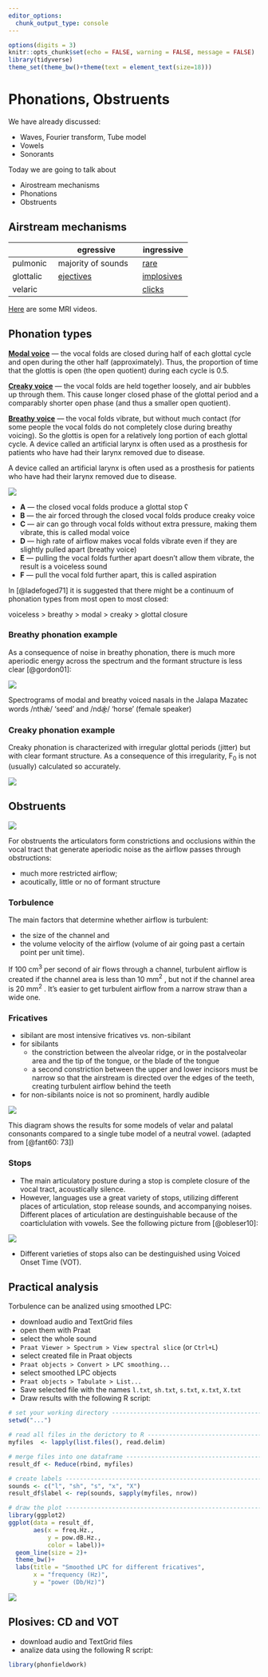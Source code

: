 ```yaml
---
editor_options: 
  chunk_output_type: console
---
```


```r
options(digits = 3)
knitr::opts_chunk$set(echo = FALSE, warning = FALSE, message = FALSE)
library(tidyverse)
theme_set(theme_bw()+theme(text = element_text(size=18)))
```

# Phonations, Obstruents

We have already discussed:

* Waves, Fourier transform, Tube model
* Vowels
* Sonorants

Today we are going to talk about

* Airostream mechanisms
* Phonations
* Obstruents

## Airstream mechanisms

|           | egressive          | ingressive |
|-----------|--------------------|------------|
| pulmonic  | majority of sounds | [rare](http://ingressivespeech.info/)       |
| glottalic | [ejectives](https://wals.info/feature/7A)          | [implosives](https://wals.info/feature/7A) |
| velaric   |                    | [clicks](https://www.youtube.com/watch?v=31zzMb3U0iY)     |

[Here](https://www.seeingspeech.ac.uk/ipa-charts/?chart=1) are some MRI videos.

## Phonation types

[**Modal voice**](https://www.youtube.com/watch?v=v9Wdf-RwLcs) --- the vocal folds are closed during half of each glottal cycle and open during the other half (approximately). Thus, the proportion of time that the glottis is open (the open quotient) during each cycle is 0.5.

[**Creaky voice**](https://www.youtube.com/watch?v=BYSZS1LaABQ) --- the vocal folds are held together loosely, and air bubbles up through them. This cause longer closed phase of the glottal period and a comparably shorter open phase (and thus a smaller open quotient).

[**Breathy voice**](https://www.youtube.com/watch?v=9cKnUFZjs8k) --- the vocal folds vibrate, but without much contact (for some people the vocal folds do not completely close during breathy voicing). So the glottis is open for a relatively long portion of each glottal cycle. A device called an artificial larynx is often used as a prosthesis for patients who have had their larynx removed due to disease.

A device called an artificial larynx is often used as a prosthesis for
patients who have had their larynx removed due to disease.

![](images/07.01_glottis-positions.png)

* **A** --- the closed vocal folds produce a glottal stop ʕ
* **B** --- the air forced through the closed vocal folds produce creaky voice
* **C** --- air can go through vocal folds without extra pressure, making them vibrate, this is called modal voice
* **D** --- high rate of airflow makes vocal folds vibrate even if they are slightly pulled apart (breathy voice)
* **E** --- pulling the vocal folds further apart doesn’t allow them vibrate, the result is a voiceless sound
* **F** --- pull the vocal fold further apart, this is called aspiration

In [@ladefoged71] it is suggested that there might be a continuum of
phonation types from most open to most closed:

voiceless > breathy > modal > creaky > glottal closure

### Breathy phonation example

As a consequence of noise in breathy phonation, there is much more
aperiodic energy across the spectrum and the formant structure is less
clear [@gordon01]:

![](images/07.02_breathy.png)

Spectrograms of modal and breathy voiced nasals in the Jalapa Mazatec
words /nthǽ/ ‘seed’ and /ndǽ̰/ ‘horse’ (female speaker)

### Creaky phonation example

Creaky phonation is characterized with irregular glottal periods (jitter)
but with clear formant structure. As a consequence of this irregularity, F$_0$
is not (usually) calculated so accurately.

![](images/07.03_creaky.png)

## Obstruents

![](images/07.04_obstruents.png)

For obstruents the articulators form constrictions and occlusions within the vocal tract that generate aperiodic noise as the airflow passes through obstructions:

* much more restricted airflow; 
* acoutically, little or no of formant structure

### Torbulence

The main factors that determine whether airflow is turbulent:

* the size of the channel and
* the volume velocity of the airflow (volume of air going past a certain
point per unit time).

If 100 cm$^3$ per second of air flows through a channel, turbulent airflow is created if the channel area is less than 10 mm$^2$ , but not if the channel area is 20 mm$^2$ . It’s easier to get turbulent airflow from a narrow straw than a wide one.

### Fricatives

* sibilant are most intensive fricatives vs. non-sibilant
* for sibilants
   * the constriction between the alveolar ridge, or in the postalveolar
area and the tip of the tongue, or the blade of the tongue
   * a second constriction between the upper and lower incisors must be
narrow so that the airstream is directed over the edges of the teeth,
creating turbulent airflow behind the teeth
* for non-sibilants noice is not so prominent, hardly audible

![](images/07.05_tube.png)

This diagram shows the results for some models of velar and palatal
consonants compared to a single tube model of a neutral vowel. (adapted
from [@fant60: 73])

### Stops

* The main articulatory posture during a stop is complete closure of the vocal tract, acoustically silence.
* However, languages use a great variety of stops, utilizing different places of articulation, stop release sounds, and accompanying noises. Different places of articulation are destinguishable because of the coarticlulation with vowels. See the following picture from [@obleser10]:

![](images/07.06_coarticulation.jpg)

* Different varieties of stops also can be destinguished using Voiced Onset Time (VOT).

## Practical analysis

Torbulence can be analized using smoothed LPC:

* download audio and TextGrid files
* open them with Praat
* select the whole sound
* `Praat Viewer > Spectrum > View spectral slice` (or `Ctrl+L`)
* select created file in Praat objects
* `Praat objects > Convert > LPC smoothing...`
* select smoothed LPC objects
* `Praat objects > Tabulate > List...`
* Save selected file with the names `l.txt`, `sh.txt`, `s.txt`, `x.txt`, `X.txt`
* Draw results with the following R script:

```r
# set your working directory ----------------------------------------------
setwd("...")

# read all files in the derictory to R ------------------------------------
myfiles  <- lapply(list.files(), read.delim)

# merge files into one dataframe ------------------------------------------
result_df <- Reduce(rbind, myfiles)

# create labels -----------------------------------------------------------
sounds <- c("l", "sh", "s", "x", "X")
result_df$label <- rep(sounds, sapply(myfiles, nrow))

# draw the plot -----------------------------------------------------------
library(ggplot2)
ggplot(data = result_df,
       aes(x = freq.Hz., 
           y = pow.dB.Hz., 
           color = label))+
  geom_line(size = 2)+
  theme_bw()+
  labs(title = "Smoothed LPC for different fricatives",
       x = "frequency (Hz)",
       y = "power (Db/Hz)")
```

![](images/07.07_smoothed_lpc.png)

## Plosives: CD and VOT

* download audio and TextGrid files
* analize data using the following R script:

```r
library(phonfieldwork)
```

